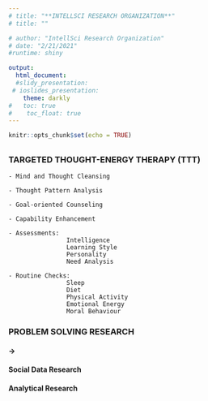 ---
# title: "**INTELLSCI RESEARCH ORGANIZATION**"
# title: ""

# author: "IntellSci Research Organization"
# date: "2/21/2021"
#runtime: shiny

output:
  html_document:
  #slidy_presentation:
 # ioslides_presentation:
    theme: darkly
#   toc: true
#    toc_float: true
---

```{r setup, include=FALSE}
knitr::opts_chunk$set(echo = TRUE)
```

## {.tabset .tabset-pills}

### TARGETED THOUGHT-ENERGY THERAPY (TTT) 

    - Mind and Thought Cleansing

    - Thought Pattern Analysis

    - Goal-oriented Counseling 

    - Capability Enhancement

    - Assessments: 
                    Intelligence
                    Learning Style
                    Personality
                    Need Analysis 

    - Routine Checks: 
                    Sleep
                    Diet
                    Physical Activity
                    Emotional Energy
                    Moral Behaviour



###	PROBLEM SOLVING RESEARCH {.tabset .tabset-pills}
#### ->
####	Social Data Research
#### Analytical Research 
  
